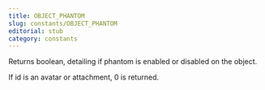 ```yaml
---
title: OBJECT_PHANTOM
slug: constants/OBJECT_PHANTOM
editorial: stub
category: constants
---
```


<LSLConstant
	name="OBJECT_PHANTOM"
	type="integer"
	value="22"
/>

Returns boolean, detailing if phantom is enabled or disabled on the object.

If id is an avatar or attachment, 0 is returned.

